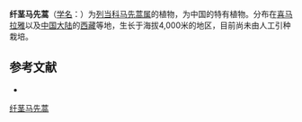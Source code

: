 {{Speciesbox
| name = 纤茎马先蒿
| status = 
| status_system = 
| image =
| genus = Pedicularis
| species = tenuicaulis
| authority = Prain
}}

'''纤茎马先蒿'''（[[学名|学名]]：{{lang|la|''Pedicularis tenuicaulis''}}）为[[列当科|列当科]][[马先蒿属|马先蒿属]]的植物，为中国的特有植物。分布在[[喜马拉雅|喜马拉雅]]以及[[中国大陆|中国大陆]]的[[西藏|西藏]]等地，生长于海拔4,000米的地区，目前尚未由人工引种栽培。

== 参考文献 ==
<div class="references-small">
* {{cite web| url =http://www.bioinfo.cn/db05/KmzwSpecies.php?action=view&id=21495| title =纤茎马先蒿| work =《中国高等植物数据库全库》| publisher =中国科学院微生物研究所| author =昆明植物研究所| accessdate =2009-02-25| deadurl =yes| archiveurl =https://web.archive.org/web/20160305093139/http://www.bioinfo.cn/db05/KmzwSpecies.php?action=view&id=21495| archivedate =2016-03-05}}
</div>
{{Taxonbar|from=Q15231213}}

[[Category:马先蒿属|纤茎马先蒿]]


{{植物小作品}}